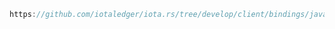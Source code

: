 ```java reference
https://github.com/iotaledger/iota.rs/tree/develop/client/bindings/java/examples/src/PrepareAndSignTransaction.java
```